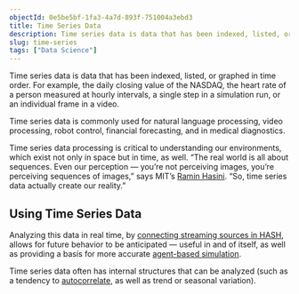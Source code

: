 ```yaml
---
objectId: 0e5be5bf-1fa3-4a7d-893f-751004a3ebd3
title: Time Series Data
description: Time series data is data that has been indexed, listed, or graphed in time order. For example, the daily closing value of the NASDAQ, the price of a cryptocurrency per second, or a single step in a simulation run.
slug: time-series
tags: ["Data Science"]
---
```


Time series data is data that has been indexed, listed, or graphed in time order. For example, the daily closing value of the NASDAQ, the heart rate of a person measured at hourly intervals, a single step in a simulation run, or an individual frame in a video.

Time series data is commonly used for natural language processing, video processing, robot control, financial forecasting, and in medical diagnostics.

Time series data processing is critical to understanding our environments, which exist not only in space but in time, as well. “The real world is all about sequences. Even our perception — you’re not perceiving images, you’re perceiving sequences of images,” says MIT’s [Ramin Hasini](https://news.mit.edu/2021/machine-learning-adapts-0128). “So, time series data actually create our reality.”

## Using Time Series Data

Analyzing this data in real time, by [connecting streaming sources in HASH](/platform), allows for future behavior to be anticipated — useful in and of itself, as well as providing a basis for more accurate [agent-based simulation](/glossary/simulation).

Time series data often has internal structures that can be analyzed (such as a tendency to [autocorrelate](/glossary/autocorrelation), as well as trend or seasonal variation).
